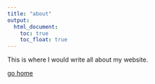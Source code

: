 ```yaml
---
title: "about"
output: 
  html_document:
    toc: true
    toc_float: true
---
```


This is where I would write all about my website.

[go home](index.html)
